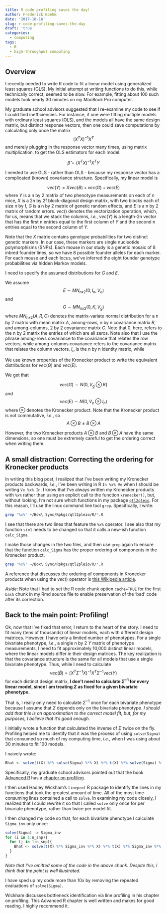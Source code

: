 ```yaml
---
title: R code profiling saves the day!
author: Frederick Boehm
date: '2017-10-16'
slug: r-code-profiling-saves-the-day
draft: 'true'
categories:
  - computing
tags:
  - R
  - high-throughput computing
---
```


## Overview

I recently needed to write R code to fit a linear model using generalized least squares (GLS). My initial attempt at writing functions to do this, while technically correct, seemed to be slow. For example, fitting about 100 such models took nearly 30 minutes on my MacBook Pro computer.

My graduate school advisors suggested that I re-examine my code to see if I could find inefficiencies. For instance, if one were fitting multiple models with ordinary least squares (OLS), and the models all have the same design matrix, but distinct response vectors, then one could save computations by calculating only once the matrix $$(X^TX)^{-1}X^T$$ and merely plugging in the response vector many times, using matrix multiplication, to get the OLS estimators for each model:

$$\hat \beta = (X^TX)^{-1}X^TY$$

I needed to use GLS - rather than OLS - because my response vector has a complicated (known) covariance structure. Specifically, my linear model is 

$$vec(Y) = Xvec(B) + vec(G) + vec(E)$$ where $Y$ is a n by 2 matrix of two phenotype measurements on each of $n$ mice, $X$ is a 2n by 2f block-diagonal design matrix, with two blocks each of size n by f, $G$ is a n by 2 matrix of genetic random effects, and $E$ is a n by 2 matrix of random errors. $vec()$ denotes the vectorization operation, which, for us, means that we stack the columns, *i.e.*, $vec(Y)$ is a length-2n vector that has the first n entries equal to the first column of $Y$ and the second n entries equal to the second column of $Y$. 

Note that the $X$ matrix contains genotype probabilities for two distinct genetic markers. In our case, these markers are single nucleotide polymorphisms (SNPs). Each mouse in our study is a genetic mosaic of 8 inbred founder lines, so we have 8 possible founder alleles for each marker. For each mouse and each locus, we've inferred the eight founder genotype probabilities via hidden Markov models. 

I need to specify the assumed distributions for $G$ and $E$. 

We assume $$E \sim MN_{nx2}(0, I_n, V_e)$$ and $$G \sim MN_{nx2}(0, K, V_g)$$ where $MN_{nx2}(A, R, C)$ denotes the matrix-variate normal distribution for a n by 2 matrix with mean matrix $A$, among-rows, n by n covariance matrix $R$, and among-columns, 2 by 2 covariance matrix $C$. Note that $0$, here, refers to the n by 2 matrix the entries of which are all zeros. Note also that I use the phrase among-rows covariance to the covariance that relates the row vectors, while among-columns covariance refers to the covariance matrix that relates the column vectors. $I_n$ is the n by n identity matrix, while 

We use known properties of the Kronecker product to write the equivalent distributions for $vec(G)$ and $vec(E)$. 

We get that 

$$vec(G) \sim N(0, V_g \otimes K)$$ and $$vec(E) \sim N(0, V_e \otimes I_n)$$ where $\otimes$ denotes the Kronecker product. Note that the Kronecker product is not commutative, *i.e.*, so $$A \otimes B \neq B \otimes A$$

However, the two Kronecker products $A \otimes B$ and $B \otimes A$ have the same dimensions, so one must be extremely careful to get the ordering correct when writing them. 

## A small distraction: Correcting the ordering for Kronecker products

In writing this blog post, I realized that I've been writing my Kronecker products backwards, *i.e.*, I've been writing in R `In %x% Ve` when I should be writing `Ve %x% In`. I know that I've always written my Kronecker products with `%x%` rather than using an explicit call to the function `kronecker()`, but, without looking, I'm not sure which functions in my package [`qtl2pleio`](https://github.com/fboehm/qtl2pleio). For this reason, I'll use the linux command line tool `grep`. Specifically, I write:

```bash
grep '%x%' ~/Box\ Sync/Rpkgs/qtl2pleio/R/*.R
```

I see that there are two lines that feature the `%x%` operator. I see also that my function `sim1` needs to be changed so that it calls a new-ish function `calc_Sigma`. 

I make those changes in the two files, and then use `grep` again to ensure that the function `calc_Sigma` has the proper ordering of components in the Kronecker product. 

```bash
grep '%x%' ~/Box\ Sync/Rpkgs/qtl2pleio/R/*.R
```

A reference that discusses the ordering of components in Kronecker products when using the $vec()$ operator is [this Wikipedia article](https://en.wikipedia.org/wiki/Matrix_normal_distribution).

*Aside*: Note that I had to set the R code chunk option `cache=TRUE` for the first `bash` chunk in my Rmd source file to enable preservation of the 'bad' code after its correction. 

## Back to the main point: Profiling!

Ok, now that I've fixed that error, I return to the heart of the story. I need to fit many (tens of thousands) of linear models, each with different design matrices. However, I have only a limited number of phenotypes. For a single bivariate phenotype, *i.e.*, a single n by 2 $Y$ matrix of phenotype measurements, I need to fit approximately 10,000 distinct linear models, where the linear models differ in their design matrices. The key realization is that the covariance structure is the same for all models that use a single bivariate phenotype. Thus, while I need to calculate $$vec(\hat B) = (X^T\Sigma^{-1} X)^{-1}X^T\Sigma^{-1}vec(Y)$$ for each distinct design matrix, **I don't need to calculate $\Sigma^{-1}$ for every linear model, since I am treating $\Sigma$ as fixed for a given bivariate phenotype.**

That is, I really only need to calculate $\Sigma^{-1}$ once for each bivariate phenotype because I assume that $\Sigma$ depends only on the bivariate phenotype. *I should add that this is an approximation to the correct model fit, but, for my purposes, I believe that it's good enough.* 

I initially wrote a function that calculated the inverse of $\Sigma$ twice on the fly. Profiling helped me to identify that it was the process of using `solve(Sigma)` that consumed so much of my computing time, *i.e.*, when I was using about 30 minutes to fit 100 models. 

I naively wrote:

```r
Bhat <- solve(t(X) %*% solve(Sigma) %*% X) %*% t(X) %*% solve(Sigma) %*% as.vector(Y)
```


Specifically, my graduate school advisors pointed out that the book [Advanced R](http://adv-r.had.co.nz) has a [chapter on profiling](http://adv-r.had.co.nz/Profiling.html).

I then used Hadley Wickham's `lineprof` R package to identify the lines in my functions that took the greatest amount of time. All of the most time-consuming lines contained a call to `solve`. In examining my code closely, I realized that I could rewrite it so that I called `solve` only once for per bivariate phenotype, rather than twice per model fit. 

I then changed my code so that, for each bivariate phenotype I calculate `Sigma_inv` only once:

```r
solve(Sigma) -> Sigma_inv
for (i in 1:n_snp){
  for (j in 1:n_snp){
    Bhat <- solve(t(X) %*% Sigma_inv %*% X) %*% t(X) %*% Sigma_inv %*% as.vector(Y)
  }
}
```

*Note that I've omitted some of the code in the above chunk. Despite this, I think that the point is well illustrated.*

I have sped up my code more than 10x by removing the repeated evaluations of `solve(Sigma)`.

Wickham discusses bottleneck identification via line profiling in his chapter on profiling. This Advanced R chapter is well written and makes for good reading. I highly recommend it. 





